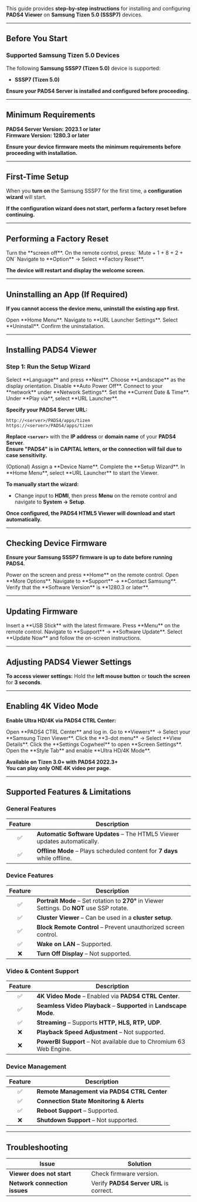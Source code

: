 This guide provides **step-by-step instructions** for installing and configuring **PADS4 Viewer** on **Samsung Tizen 5.0 (SSSP7)** devices.  

---

## **Before You Start**  

### **Supported Samsung Tizen 5.0 Devices**  

The following **Samsung SSSP7 (Tizen 5.0)** device is supported:  

- **SSSP7 (Tizen 5.0)**  

**Ensure your PADS4 Server is installed and configured before proceeding.**  

---

## **Minimum Requirements**  

**PADS4 Server Version:** **2023.1 or later**  
**Firmware Version:** **1280.3 or later**  

**Ensure your device firmware meets the minimum requirements before proceeding with installation.**  

---

## **First-Time Setup**  

When you **turn on** the Samsung SSSP7 for the first time, a **configuration wizard** will start.  

**If the configuration wizard does not start, perform a factory reset before continuing.**  

---

## **Performing a Factory Reset**  

<Steps>  
  <Step title="Step One">  
    Turn the **screen off**.  
  </Step>  
  <Step title="Step Two">  
    On the remote control, press:  
    `Mute + 1 + 8 + 2 + ON`  
  </Step>  
  <Step title="Step Three">  
    Navigate to **Option** → Select **Factory Reset**.  
  </Step>  
</Steps>  

**The device will restart and display the welcome screen.**  

---

## **Uninstalling an App (If Required)**  

**If you cannot access the device menu, uninstall the existing app first.**  

<Steps>  
  <Step title="Step One">  
    Open **Home Menu**.  
  </Step>  
  <Step title="Step Two">  
    Navigate to **URL Launcher Settings**.  
  </Step>  
  <Step title="Step Three">  
    Select **Uninstall**.  
  </Step>  
  <Step title="Step Four">  
    Confirm the uninstallation.  
  </Step>  
</Steps>  

---

## **Installing PADS4 Viewer**  

### **Step 1: Run the Setup Wizard**  

<Steps>  
  <Step title="Step One">  
    Select **Language** and press **Next**.  
  </Step>  
  <Step title="Step Two">  
    Choose **Landscape** as the display orientation.  
  </Step>  
  <Step title="Step Three">  
    Disable **Auto Power Off**.  
  </Step>  
  <Step title="Step Four">  
    Connect to your **network** under **Network Settings**.  
  </Step>  
  <Step title="Step Five">  
    Set the **Current Date & Time**.  
  </Step>  
  <Step title="Step Six">  
    Under **Play via**, select **URL Launcher**.  
  </Step>  
</Steps>  

**Specify your PADS4 Server URL:**  
```
http://<server>/PADS4/apps/tizen  
https://<server>/PADS4/apps/tizen  
```  
**Replace `<server>`** with the **IP address** or **domain name** of your **PADS4 Server**.  
**Ensure "PADS4" is in CAPITAL letters, or the connection will fail due to case sensitivity.**  

<Steps>  
  <Step title="Step Seven">  
    (Optional) Assign a **Device Name**.  
  </Step>  
  <Step title="Step Eight">  
    Complete the **Setup Wizard**.  
  </Step>  
  <Step title="Step Nine">  
    In **Home Menu**, select **URL Launcher** to start the Viewer.  
  </Step>  
</Steps>  

**To manually start the wizard:**  
- Change input to **HDMI**, then press **Menu** on the remote control and navigate to **System → Setup**.  

**Once configured, the PADS4 HTML5 Viewer will download and start automatically.**  

---

## **Checking Device Firmware**  

**Ensure your Samsung SSSP7 firmware is up to date before running PADS4.**  

<Steps>  
  <Step title="Step One">  
    Power on the screen and press **Home** on the remote control.  
  </Step>  
  <Step title="Step Two">  
    Open **More Options**.  
  </Step>  
  <Step title="Step Three">  
    Navigate to **Support** → **Contact Samsung**.  
  </Step>  
  <Step title="Step Four">  
    Verify that the **Software Version** is **1280.3 or later**.  
  </Step>  
</Steps>  

---

## **Updating Firmware**  

<Steps>  
  <Step title="Step One">  
    Insert a **USB Stick** with the latest firmware.  
  </Step>  
  <Step title="Step Two">  
    Press **Menu** on the remote control.  
  </Step>  
  <Step title="Step Three">  
    Navigate to **Support** → **Software Update**.  
  </Step>  
  <Step title="Step Four">  
    Select **Update Now** and follow the on-screen instructions.  
  </Step>  
</Steps>  

---

## **Adjusting PADS4 Viewer Settings**  

**To access viewer settings:** Hold the **left mouse button** or **touch the screen** for **3 seconds**.  

---

## **Enabling 4K Video Mode**  

**Enable Ultra HD/4K via PADS4 CTRL Center:**  

<Steps>  
  <Step title="Step One">  
    Open **PADS4 CTRL Center** and log in.  
  </Step>  
  <Step title="Step Two">  
    Go to **Viewers** → Select your **Samsung Tizen Viewer**.  
  </Step>  
  <Step title="Step Three">  
    Click the **3-dot menu** → Select **View Details**.  
  </Step>  
  <Step title="Step Four">  
    Click the **Settings Cogwheel** to open **Screen Settings**.  
  </Step>  
  <Step title="Step Five">  
    Open the **Style Tab** and enable **Ultra HD/4K Mode**.  
  </Step>  
</Steps>  

**Available on Tizen 3.0+ with PADS4 2022.3+**  
**You can play only ONE 4K video per page.**  

---

## **Supported Features & Limitations**  

### **General Features**  

| Feature | Description |  
|:------:|------------|  
| ✅ | **Automatic Software Updates** – The HTML5 Viewer updates automatically. |  
| ✅ | **Offline Mode** – Plays scheduled content for **7 days** while offline. |  

### **Device Features**  

| Feature | Description |  
|:------:|------------|  
| ✅ | **Portrait Mode** – Set rotation to **270°** in Viewer Settings. Do **NOT** use SSP rotate. |  
| ✅ | **Cluster Viewer** – Can be used in a **cluster setup**. |  
| ✅ | **Block Remote Control** – Prevent unauthorized screen control. |  
| ✅ | **Wake on LAN** – Supported. |  
| ❌ | **Turn Off Display** – Not supported. |  

### **Video & Content Support**  

| Feature | Description |  
|:------:|------------|  
| ✅ | **4K Video Mode** – Enabled via **PADS4 CTRL Center**. |  
| ✅ | **Seamless Video Playback** – **Supported** in **Landscape Mode**. |  
| ✅ | **Streaming** – Supports **HTTP, HLS, RTP, UDP**. |  
| ❌ | **Playback Speed Adjustment** – Not supported. |  
| ❌ | **PowerBI Support** – Not available due to Chromium 63 Web Engine. |  

### **Device Management**  

| Feature | Description |  
|:------:|------------|  
| ✅ | **Remote Management via PADS4 CTRL Center** |  
| ✅ | **Connection State Monitoring & Alerts** |  
| ✅ | **Reboot Support** – Supported. |  
| ❌ | **Shutdown Support** – Not supported. |  

---

## **Troubleshooting**  

| **Issue** | **Solution** |  
|----------|------------|  
| **Viewer does not start** | Check firmware version. |  
| **Network connection issues** | Verify **PADS4 Server URL** is correct. |  

